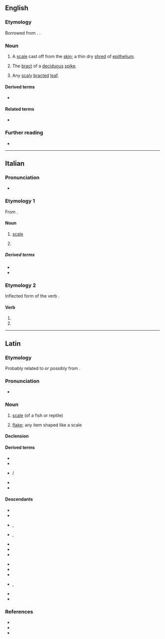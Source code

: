 ==English==

===Etymology===
Borrowed from {{bor|en|la|squāma||scale}}. {{doublet|en|squame}}.

===Noun===
{{en-noun|squamae|s}}

# {{lb|en|medicine}} A [[scale]] cast off from the [[skin]]; a thin dry [[shred]] of [[epithelium]].
# {{lb|en|botany}} The [[bract]] of a [[deciduous]] [[spike]].
# {{lb|en|botany}} Any [[scaly]] [[bracted]] [[leaf]].

====Derived terms====
* {{l|en|squamation}}

====Related terms====
* {{l|en|squamous}}

===Further reading===
* {{R:OneLook}}

{{Webster 1913}}

----

==Italian==

===Pronunciation===
* {{IPA|/ˈskwama/|lang=it}}

===Etymology 1===
From {{inh|it|la|squāma}}.

====Noun====
{{it-noun|f}}

# {{lb|it|zoology}} [[scale]] {{gloss|keratin piece covering the skin of reptiles and fishes}}
#: {{syn|it|scaglia}}
# {{lb|it|skeleton}} {{l|en|squama}}

=====Derived terms=====
* {{l|it|squamare}}
* {{l|it|squamoso}}

===Etymology 2===
Inflected form of the verb {{m|it|squamare}}.

====Verb====
{{head|it|verb form}}

# {{inflection of|squamare||3|s|pres|indc|lang=it}}
# {{inflection of|squamare||2|s|impr|lang=it}}

----

==Latin==

===Etymology===
Probably related to {{m|la|squālus||filthy, foul}} or possibly from {{der|la|ine-pro|*(s)kewH-||to cover}}.

===Pronunciation===
* {{la-IPA|squāma}}

===Noun===
{{la-noun|squāma<1>}}

# [[scale]] (of a fish or reptile)
# {{lb|la|by extension}} [[flake]]; any item shaped like a scale

====Declension====
{{la-ndecl|squāma<1>}}

====Derived terms====
* {{l|la|squāmātus}}
* {{l|la|squāmeus}}
* {{l|la|squāmifer}} / {{l|la|squāmiger}}
* {{l|la|squāmōsus}}
* {{l|la|squāmula}}

====Descendants====
{{top2}}
* {{desc|rup|scamã}}
* {{desc|ast|escama}}
* {{desc|ca|escama}}, {{l|ca|esquama}}
* {{desc|en|squama}}, {{l|en|squame}}
* {{desc|fr|squame}}
* {{desc|gl|escama}}
* {{desc|it|squama}}
{{mid2}}
* {{desc|oc|escauma}}
* {{desc|fro|eschame}}
* {{desc|pt|escama}}
* {{desc|ro|scamă}}, {{l|ro|scvamă}}
* {{desc|es|escama}}
* {{desc|vec|sčiàma}}
{{bottom}}

===References===
* {{R:L&S}}
* {{R:Elementary Lewis}}
* {{R:Gaffiot}}